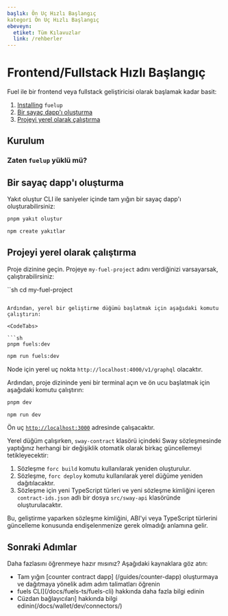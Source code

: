 ```yaml
---
başlık: Ön Uç Hızlı Başlangıç
kategori̇ Ön Uç Hızlı Başlangıç
ebeveyn:
  etiket: Tüm Kılavuzlar
  link: /rehberler
---
```


# Frontend/Fullstack Hızlı Başlangıç

Fuel ile bir frontend veya fullstack geliştiricisi olarak başlamak kadar basit:

1. [Installing](#installation) `fuelup`
2. [Bir sayaç dapp'ı oluşturma](#generating-a-counter-dapp)
3. [Projeyi yerel olarak çalıştırma](#running-the-project-locally)

## Kurulum

<TextImport
  file=“../installation/index.mdx”
  comment=“install_fuelup”
  commentType=“{/*”
/>

<CodeImport
  file=“../installation/index.mdx”
  comment=“install_fuelup_command”
  commentType=“{/*”
  lang=“sh”
  trim=“true”
/>

<TextImport
  file=“../counter-dapp/building-a-smart-contract.mdx”
  comment=“install_help”
  commentType=“{/*”
/>

<TextImport
  file=“../installation/index.mdx”
  comment=“install_VSCode_extensions”
  commentType=“{/*”
/>

### Zaten `fuelup` yüklü mü?

<TextImport
  file=“../counter-dapp/building-a-smart-contract.mdx”
  comment=“already_installed”
  commentType=“{/*”
/>

## Bir sayaç dapp'ı oluşturma

Yakıt oluştur CLI ile saniyeler içinde tam yığın bir sayaç dapp'ı oluşturabilirsiniz:

<CodeTabs>

```sh
pnpm yakıt oluştur
```

```sh
npm create yakıtlar
```

</CodeTabs>

## Projeyi yerel olarak çalıştırma

Proje dizinine geçin. Projeye `my-fuel-project` adını verdiğinizi varsayarsak, çalıştırabilirsiniz:

``sh
cd my-fuel-project
```

Ardından, yerel bir geliştirme düğümü başlatmak için aşağıdaki komutu çalıştırın:

<CodeTabs>

```sh
pnpm fuels:dev
```

```sh
npm run fuels:dev
```

</CodeTabs>

Node için yerel uç nokta `http://localhost:4000/v1/graphql` olacaktır.

Ardından, proje dizininde yeni bir terminal açın ve ön ucu başlatmak için aşağıdaki komutu çalıştırın:

<CodeTabs>

```sh
pnpm dev
```

```sh
npm run dev
```

</CodeTabs>

Ön uç [`http://localhost:3000`](http://localhost:3000) adresinde çalışacaktır.

Yerel düğüm çalışırken, `sway-contract` klasörü içindeki Sway sözleşmesinde yaptığınız herhangi bir değişiklik otomatik olarak birkaç güncellemeyi tetikleyecektir:

1. Sözleşme `forc build` komutu kullanılarak yeniden oluşturulur.
2. Sözleşme, `forc deploy` komutu kullanılarak yerel düğüme yeniden dağıtılacaktır.
3. Sözleşme için yeni TypeScript türleri ve yeni sözleşme kimliğini içeren `contract-ids.json` adlı bir dosya `src/sway-api` klasöründe oluşturulacaktır.

Bu, geliştirme yaparken sözleşme kimliğini, ABI'yi veya TypeScript türlerini güncelleme konusunda endişelenmenize gerek olmadığı anlamına gelir.

## Sonraki Adımlar

Daha fazlasını öğrenmeye hazır mısınız? Aşağıdaki kaynaklara göz atın:

- Tam yığın [counter contract dapp] (/guides/counter-dapp) oluşturmaya ve dağıtmaya yönelik adım adım talimatları öğrenin
- fuels CLI](/docs/fuels-ts/fuels-cli) hakkında daha fazla bilgi edinin
- Cüzdan bağlayıcıları] hakkında bilgi edinin(/docs/wallet/dev/connectors/)